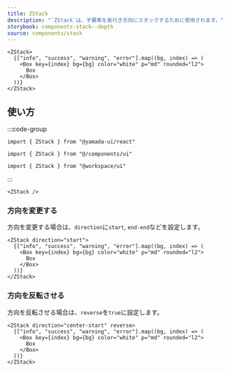 ```yaml
---
title: ZStack
description: "`ZStack`は、子要素を奥行き方向にスタックするために使用されます。"
storybook: components-stack--depth
source: components/stack
---
```


```tsx preview
<ZStack>
  {["info", "success", "warning", "error"].map((bg, index) => (
    <Box key={index} bg={bg} color="white" p="md" rounded="l2">
      Box
    </Box>
  ))}
</ZStack>
```

## 使い方

:::code-group

```tsx [package]
import { ZStack } from "@yamada-ui/react"
```

```tsx [alias]
import { ZStack } from "@/components/ui"
```

```tsx [monorepo]
import { ZStack } from "@workspace/ui"
```

:::

```tsx
<ZStack />
```

### 方向を変更する

方向を変更する場合は、`direction`に`start`, `end-end`などを設定します。

```tsx preview
<ZStack direction="start">
  {["info", "success", "warning", "error"].map((bg, index) => (
    <Box key={index} bg={bg} color="white" p="md" rounded="l2">
      Box
    </Box>
  ))}
</ZStack>
```

### 方向を反転させる

方向を反転させる場合は、`reverse`を`true`に設定します。

```tsx preview
<ZStack direction="center-start" reverse>
  {["info", "success", "warning", "error"].map((bg, index) => (
    <Box key={index} bg={bg} color="white" p="md" rounded="l2">
      Box
    </Box>
  ))}
</ZStack>
```
